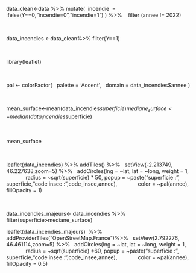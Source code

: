 data_clean<-data %>% mutate(  incendie  = ifelse(Y==0,"incendie=0","incendie=1") ) %>% 
  filter (annee != 2022)

 


data_incendies <-data_clean%>% filter(Y==1)

 

library(leaflet)

 

pal <- colorFactor(
  palette = 'Accent',
  domain = data_incendies$annee
)

 

mean_surface<-mean(data_incendies$superficie)
mediane_surface<-median(data_incendies$superficie)

 

mean_surface

 


leaflet(data_incendies) %>% addTiles() %>%
  setView(-2.213749, 46.227638,zoom=5) %>%
  addCircles(lng = ~lat, lat = ~long, weight = 1,
             radius = ~sqrt(superficie) * 50, popup = ~paste("superficie :", superficie,"code insee :",code_insee,annee),
             color = ~pal(annee), fillOpacity = 1)

 


data_incendies_majeurs<- data_incendies %>%
  filter(superficie>mediane_surface)

leaflet(data_incendies_majeurs)  %>% addProviderTiles("OpenStreetMap.France")%>%
  setView(2.792276, 46.461114,zoom=5) %>%
  addCircles(lng = ~lat, lat = ~long, weight = 1,
             radius = ~sqrt(superficie) *60, popup = ~paste("superficie :", superficie,"code insee :",code_insee,annee),
             color = ~pal(annee), fillOpacity = 0.5)
